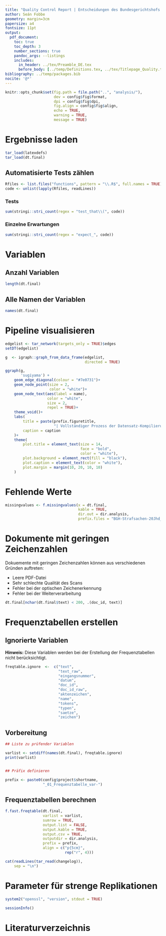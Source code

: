 ```yaml
---
title: "Quality Control Report | Entscheidungen des Bundesgerichtshofs in Strafsachen aus dem 20. Jahrhundert (BGH-Strafsachen-20Jhd)"
author: Seán Fobbe
geometry: margin=3cm
papersize: a4
fontsize: 11pt
output:
  pdf_document:
    toc: true
    toc_depth: 3
    number_sections: true
    pandoc_args: --listings
    includes:
      in_header: ../tex/Preamble_DE.tex
      before_body: [../temp/Definitions.tex, ../tex/Titlepage_Quality.tex]
bibliography: ../temp/packages.bib
nocite: '@*'
---
```



```r
knitr::opts_chunk$set(fig.path = file.path("..", "analysis/"),
                      dev = config$fig$format,
                      dpi = config$fig$dpi,
                      fig.align = config$fig$align,
                      echo = TRUE,
                      warning = TRUE,
                      message = TRUE)

```






# Ergebnisse laden


```r
tar_load(latexdefs)
tar_load(dt.final)

```


## Automatisierte Tests zählen


```r

Rfiles <- list.files("functions", pattern = "\\.R$", full.names = TRUE)
code <- unlist(lapply(Rfiles, readLines))


```


### Tests


```r

sum(stringi::stri_count(regex = "test_that\\(", code))

```

### Einzelne Erwartungen

```r

sum(stringi::stri_count(regex = "expect_", code))

```



# Variablen

## Anzahl Variablen

```r
length(dt.final)
```


## Alle Namen der Variablen

```r
names(dt.final)
```






# Pipeline visualisieren



```r


edgelist <- tar_network(targets_only = TRUE)$edges
setDT(edgelist)

g  <- igraph::graph_from_data_frame(edgelist,
                                    directed = TRUE)

ggraph(g,
       'sugiyama') + 
    geom_edge_diagonal(colour = "#7e0731")+
    geom_node_point(size = 2,
                    color = "white")+
    geom_node_text(aes(label = name),
                   color = "white",
                   size = 2,
                   repel = TRUE)+
    theme_void()+
    labs(
        title = paste(prefix.figuretitle,
                      "| Vollständiger Prozess der Datensatz-Kompilierung"),
        caption = caption
    )+
    theme(
        plot.title = element_text(size = 14,
                                  face = "bold",
                                  color = "white"),                        
        plot.background = element_rect(fill = "black"),
        plot.caption = element_text(color = "white"),
        plot.margin = margin(10, 20, 10, 10)
    )

```



# Fehlende Werte


```r

missingvalues <- f.missingvalues(x = dt.final,
                                 kable = TRUE,
                                 dir.out = dir.analysis,
                                 prefix.files = "BGH-Strafsachen-20Jhd_")


```

# Dokumente mit geringen Zeichenzahlen

Dokuemente mit geringen Zeichenzahlen können aus verschiedenen Gründen auftreten:

- Leere PDF-Datei
- Sehr schlechte Qualität des Scans
- Fehler bei der optischen Zeichenerkennung
- Fehler bei der Weiterverarbeitung


```r
dt.final[nchar(dt.final$text) < 200, .(doc_id, text)]

```



# Frequenztabellen erstellen


## Ignorierte Variablen

 **Hinweis:** Diese Variablen werden bei der Erstellung der Frequenztabellen nicht berücksichtigt.

```r
freqtable.ignore  <-  c("text",
                        "text_raw",
                        "eingangsnummer",
                        "datum",
                        "doc_id",
                        "doc_id_raw",
                        "aktenzeichen",
                        "name",
                        "tokens",
                        "typen",
                        "saetze",
                        "zeichen")
```






## Vorbereitung


```r

## Liste zu prüfender Variablen

varlist <- setdiff(names(dt.final), freqtable.ignore)
print(varlist)


## Präfix definieren

prefix <- paste0(config$project$shortname,
                 "_01_Frequenztabelle_var-")

```

## Frequenztabellen berechnen


```r

f.fast.freqtable(dt.final,
                 varlist = varlist,
                 sumrow = TRUE,
                 output.list = FALSE,
                 output.kable = TRUE,
                 output.csv = TRUE,
                 outputdir = dir.analysis,
                 prefix = prefix,
                 align = c("p{5cm}",
                           rep("r", 4)))

```




```r
cat(readLines(tar_read(changelog)),
    sep = "\n")

```




# Parameter für strenge Replikationen


```r
system2("openssl", "version", stdout = TRUE)

sessionInfo()

```


# Literaturverzeichnis
